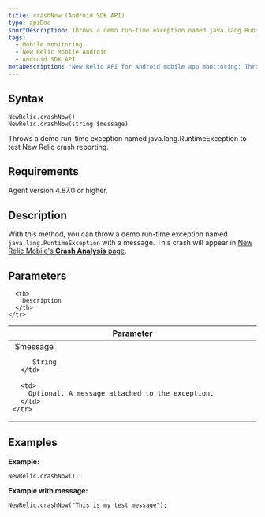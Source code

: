 ```yaml
---
title: crashNow (Android SDK API)
type: apiDoc
shortDescription: Throws a demo run-time exception named java.lang.RuntimeException to test New Relic crash reporting.
tags:
  - Mobile monitoring
  - New Relic Mobile Android
  - Android SDK API
metaDescription: "New Relic API for Android mobile app monitoring: Throws a demo run-time exception named java.lang.RuntimeException to test crash reporting."
---
```


## Syntax

```
NewRelic.crashNow()
NewRelic.crashNow(string $message)
```

Throws a demo run-time exception named java.lang.RuntimeException to test New Relic crash reporting.

## Requirements

Agent version 4.87.0 or higher.

## Description

With this method, you can throw a demo run-time exception named `java.lang.RuntimeException` with a message. This crash will appear in [New Relic Mobile's **Crash Analysis** page](/docs/mobile-monitoring/mobile-monitoring-ui/crashes/crash-analysis-group-filter-your-crashes).

## Parameters

<table>
  <thead>
    <tr>
      <th width="25%">
        Parameter
      </th>

      <th>
        Description
      </th>
    </tr>
  </thead>

  <tbody>
    <tr>
      <td>
        `$message`

        _String_
      </td>

      <td>
        Optional. A message attached to the exception.
      </td>
    </tr>
  </tbody>
</table>

## Examples

**Example:**

```
NewRelic.crashNow();
```

**Example with message:**

```
NewRelic.crashNow("This is my test message");
```
